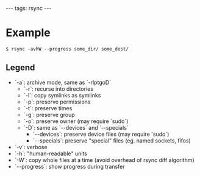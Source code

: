 ---
tags: rsync
---
= Example =

<pre lang="shell">$ rsync -avhW --progress some_dir/ some_dest/</pre>

== Legend ==

* `-a`: archive mode, same as `-rlptgoD`
** `-r`: recurse into directories
** `-l`: copy symlinks as symlinks
** `-p`: preserve permissions
** `-t`: preserve times
** `-g`: preserve group
** `-o`: preserve owner (may require `sudo`)
** `-D`: same as `--devices` and `--specials`
*** `--devices`: preserve device files (may require `sudo`)
*** `--specials`: preserve "special" files (eg. named sockets, fifos)
* `-v`: verbose
* `-h`: "human-readable" units
* `-W`: copy whole files at a time (avoid overhead of rsync diff algorithm)
* `--progress`: show progress during transfer
